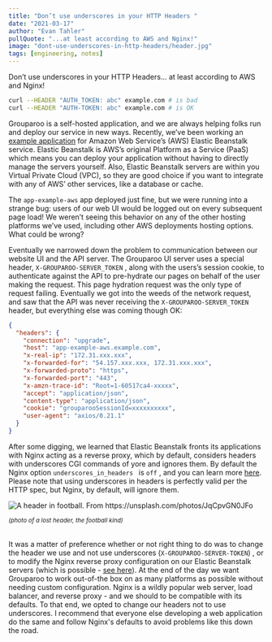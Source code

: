 ```yaml
---
title: "Don’t use underscores in your HTTP Headers "
date: "2021-03-17"
author: "Evan Tahler"
pullQuote: "...at least according to AWS and Nginx!"
image: "dont-use-underscores-in-http-headers/header.jpg"
tags: [engineering, notes]
---
```


Don’t use underscores in your HTTP Headers... at least according to AWS and Nginx!

```bash
curl --HEADER "AUTH_TOKEN: abc" example.com # is bad
curl --HEADER "AUTH-TOKEN: abc" example.com # is OK
```

Grouparoo is a self-hosted application, and we are always helping folks run and deploy our service in new ways. Recently, we’ve been working an [example application](https://github.com/grouparoo/app-example-aws) for Amazon Web Service’s (AWS) Elastic Beanstalk service. Elastic Beanstalk is AWS’s original Platform as a Service (PaaS) which means you can deploy your application without having to directly manage the servers yourself. Also, Elastic Beanstalk servers are within you Virtual Private Cloud (VPC), so they are good choice if you want to integrate with any of AWS’ other services, like a database or cache.

The `app-example-aws` app deployed just fine, but we were running into a strange bug: users of our web UI would be logged out on every subsequent page load! We weren’t seeing this behavior on any of the other hosting platforms we’ve used, including other AWS deployments hosting options. What could be wrong?

Eventually we narrowed down the problem to communication between our website UI and the API server. The Grouparoo UI server uses a special header, `X-GROUPAROO-SERVER_TOKEN` , along with the users’s session cookie, to authenticate against the API to pre-hydrate our pages on behalf of the user making the request. This page hydration request was the only type of request failing. Eventually we got into the weeds of the network request, and saw that the API was never receiving the `X-GROUPAROO-SERVER_TOKEN` header, but everything else was coming though OK:

```json
{
  "headers": {
    "connection": "upgrade",
    "host": "app-example-aws.example.com",
    "x-real-ip": "172.31.xxx.xxx",
    "x-forwarded-for": "54.157.xxx.xxx, 172.31.xxx.xxx",
    "x-forwarded-proto": "https",
    "x-forwarded-port": "443",
    "x-amzn-trace-id": "Root=1-60517ca4-xxxxx",
    "accept": "application/json",
    "content-type": "application/json",
    "cookie": "grouparooSessionId=xxxxxxxxxx",
    "user-agent": "axios/0.21.1"
  }
}
```

After some digging, we learned that Elastic Beanstalk fronts its applications with Nginx acting as a reverse proxy, which by default, considers headers with underscores CGI commands of yore and ignores them. By default the Nginx option `underscores_in_headers ` is `off` , and you can learn more [here](https://www.nginx.com/resources/wiki/start/topics/tutorials/config_pitfalls/?highlight=underscore#missing-disappearing-http-headers). Please note that using underscores in headers is perfectly valid per the HTTP spec, but Nginx, by default, will ignore them.

<Image
  centered
  alt="A header in football.  From https://unsplash.com/photos/JqCpvGN0JFo"
  src="dont-use-underscores-in-http-headers/header.jpg"
  width={879}
  height={586}
/>

<small>
  <em>(photo of a lost header, the football kind)</em>
</small>
<br />
<br />

It was a matter of preference whether or not right thing to do was to change the header we use and not use underscores (`X-GROUPAROO-SERVER-TOKEN`) , or to modify the Nginx reverse proxy configuration on our Elastic Beanstalk servers (which is possible - [see here](https://docs.aws.amazon.com/elasticbeanstalk/latest/dg/java-se-nginx.html)). At the end of the day we want Grouparoo to work out-of-the box on as many platforms as possible without needing custom configuration. Nginx is a wildly popular web server, load balancer, and reverse proxy - and we should to be compatible with its defaults. To that end, we opted to change our headers not to use underscores. I recommend that everyone else developing a web application do the same and follow Nginx's defaults to avoid problems like this down the road.
